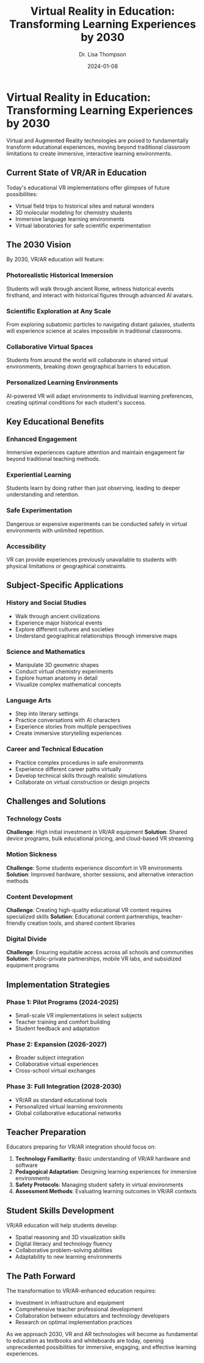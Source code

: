 ﻿---
title: "Virtual Reality in Education: Transforming Learning Experiences by 2030"
description: "Exploring how VR and AR technologies will revolutionize education, creating immersive learning environments that were previously impossible."
date: "2024-01-08"
category: "Future of Teaching & AI"
author: "Dr. Lisa Thompson"
image: "/images/blog/default.jpg"
slug: "virtual-reality-education-2030"
---

# Virtual Reality in Education: Transforming Learning Experiences by 2030

Virtual and Augmented Reality technologies are poised to fundamentally transform educational experiences, moving beyond traditional classroom limitations to create immersive, interactive learning environments.

## Current State of VR/AR in Education

Today's educational VR implementations offer glimpses of future possibilities:

- Virtual field trips to historical sites and natural wonders
- 3D molecular modeling for chemistry students
- Immersive language learning environments
- Virtual laboratories for safe scientific experimentation

## The 2030 Vision

By 2030, VR/AR education will feature:

### Photorealistic Historical Immersion
Students will walk through ancient Rome, witness historical events firsthand, and interact with historical figures through advanced AI avatars.

### Scientific Exploration at Any Scale
From exploring subatomic particles to navigating distant galaxies, students will experience science at scales impossible in traditional classrooms.

### Collaborative Virtual Spaces
Students from around the world will collaborate in shared virtual environments, breaking down geographical barriers to education.

### Personalized Learning Environments
AI-powered VR will adapt environments to individual learning preferences, creating optimal conditions for each student's success.

## Key Educational Benefits

### Enhanced Engagement
Immersive experiences capture attention and maintain engagement far beyond traditional teaching methods.

### Experiential Learning
Students learn by doing rather than just observing, leading to deeper understanding and retention.

### Safe Experimentation
Dangerous or expensive experiments can be conducted safely in virtual environments with unlimited repetition.

### Accessibility
VR can provide experiences previously unavailable to students with physical limitations or geographical constraints.

## Subject-Specific Applications

### History and Social Studies
- Walk through ancient civilizations
- Experience major historical events
- Explore different cultures and societies
- Understand geographical relationships through immersive maps

### Science and Mathematics
- Manipulate 3D geometric shapes
- Conduct virtual chemistry experiments
- Explore human anatomy in detail
- Visualize complex mathematical concepts

### Language Arts
- Step into literary settings
- Practice conversations with AI characters
- Experience stories from multiple perspectives
- Create immersive storytelling experiences

### Career and Technical Education
- Practice complex procedures in safe environments
- Experience different career paths virtually
- Develop technical skills through realistic simulations
- Collaborate on virtual construction or design projects

## Challenges and Solutions

### Technology Costs
**Challenge**: High initial investment in VR/AR equipment
**Solution**: Shared device programs, bulk educational pricing, and cloud-based VR streaming

### Motion Sickness
**Challenge**: Some students experience discomfort in VR environments
**Solution**: Improved hardware, shorter sessions, and alternative interaction methods

### Content Development
**Challenge**: Creating high-quality educational VR content requires specialized skills
**Solution**: Educational content partnerships, teacher-friendly creation tools, and shared content libraries

### Digital Divide
**Challenge**: Ensuring equitable access across all schools and communities
**Solution**: Public-private partnerships, mobile VR labs, and subsidized equipment programs

## Implementation Strategies

### Phase 1: Pilot Programs (2024-2025)
- Small-scale VR implementations in select subjects
- Teacher training and comfort building
- Student feedback and adaptation

### Phase 2: Expansion (2026-2027)
- Broader subject integration
- Collaborative virtual experiences
- Cross-school virtual exchanges

### Phase 3: Full Integration (2028-2030)
- VR/AR as standard educational tools
- Personalized virtual learning environments
- Global collaborative educational networks

## Teacher Preparation

Educators preparing for VR/AR integration should focus on:

1. **Technology Familiarity**: Basic understanding of VR/AR hardware and software
2. **Pedagogical Adaptation**: Designing learning experiences for immersive environments
3. **Safety Protocols**: Managing student safety in virtual environments
4. **Assessment Methods**: Evaluating learning outcomes in VR/AR contexts

## Student Skills Development

VR/AR education will help students develop:

- Spatial reasoning and 3D visualization skills
- Digital literacy and technology fluency
- Collaborative problem-solving abilities
- Adaptability to new learning environments

## The Path Forward

The transformation to VR/AR-enhanced education requires:

- Investment in infrastructure and equipment
- Comprehensive teacher professional development
- Collaboration between educators and technology developers
- Research on optimal implementation practices

As we approach 2030, VR and AR technologies will become as fundamental to education as textbooks and whiteboards are today, opening unprecedented possibilities for immersive, engaging, and effective learning experiences.
